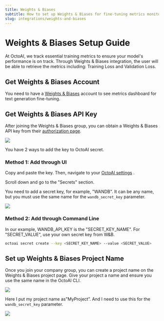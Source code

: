 ---
title: Weights & Biases 
subtitle: How to set up Weights & Biases for fine-tuning metrics monitoring.
slug: integrations/weights-and-biases
---

# Weights & Biases Setup Guide

At OctoAI, we track essential training metrics to ensure your model's performance is on track. Through Weights & Biases integration, the user will be able to retrieve the metrics including: Training Loss and Validation Loss.

## **Get Weights & Biases Account**
You need to have a [Weights & Biases](https://wandb.ai/site) account to see metrics dashboard for text generation fine-tuning.

## **Get Weights & Biases API Key**
After joining the Weights & Biases group, you can obtain a Weights & Biases API key from their [authorization page](https://wandb.ai/authorize). 

![](../assets/images/fine-tuning-imgs/wandb-setup-guide/wandb_img_1.jpeg)

You have 2 ways to add the key to OctoAI secret.

### **Method 1: Add through UI**

Copy and paste the key. Then, navigate to your [OctoAI settings](https://octoai.cloud/settings) .

Scroll down and go to the "Secrets" section.

You need to add a secret key, for example, "WANDB". It can be any name, but you must use the same name for the `wandb_secret_key` parameter.

![](../assets/images/fine-tuning-imgs/wandb-setup-guide/wandb_img_2.jpeg)

### **Method 2: Add through Command Line**

In our example, WANDB_API_KEY is the "SECRET_KEY_NAME". For "SECRET_VALUE", use your own secret key from W&B.

```bash
octoai secret create --key <SECRET_KEY_NAME> --value <SECRET_VALUE> 
```

## **Set up Weights & Biases Project Name**

Once you join your company group, you can create a project name on the Weights & Biases project page. Give your project a name and ensure you use the same name in the OctoAI CLI.

![](../assets/images/fine-tuning-imgs/wandb-setup-guide/wandb_img_3.jpeg)

Here I put my project name as"MyProject”. And I need to use this for the `wandb_secret_key` parameter.

![](../assets/images/fine-tuning-imgs/wandb-setup-guide/wandb_img_4.jpeg)






